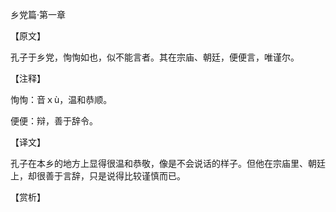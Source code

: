 

乡党篇·第一章

【原文】

孔子于乡党，恂恂如也，似不能言者。其在宗庙、朝廷，便便言，唯谨尔。

【注释】

恂恂：音ｘù，温和恭顺。

便便：辩，善于辞令。

【译文】

孔子在本乡的地方上显得很温和恭敬，像是不会说话的样子。但他在宗庙里、朝廷上，却很善于言辞，只是说得比较谨慎而已。

【赏析】


